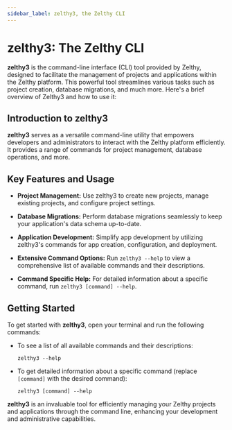 ```yaml
---
sidebar_label: zelthy3, the Zelthy CLI
---
```


# zelthy3: The Zelthy CLI

**zelthy3** is the command-line interface (CLI) tool provided by Zelthy, designed to facilitate the management of projects and applications within the Zelthy platform. This powerful tool streamlines various tasks such as project creation, database migrations, and much more. Here's a brief overview of Zelthy3 and how to use it:

## Introduction to zelthy3

**zelthy3** serves as a versatile command-line utility that empowers developers and administrators to interact with the Zelthy platform efficiently. It provides a range of commands for project management, database operations, and more.

## Key Features and Usage


- **Project Management:**
   Use zelthy3 to create new projects, manage existing projects, and configure project settings.

- **Database Migrations:**
   Perform database migrations seamlessly to keep your application's data schema up-to-date.

- **Application Development:**
   Simplify app development by utilizing zelthy3's commands for app creation, configuration, and deployment.

- **Extensive Command Options:**
   Run `zelthy3 --help` to view a comprehensive list of available commands and their descriptions.

- **Command Specific Help:**
   For detailed information about a specific command, run `zelthy3 [command] --help`.

## Getting Started

To get started with **zelthy3**, open your terminal and run the following commands:

- To see a list of all available commands and their descriptions:
  ```
  zelthy3 --help
  ```

- To get detailed information about a specific command (replace `[command]` with the desired command):
  ```
  zelthy3 [command] --help
  ```

**zelthy3** is an invaluable tool for efficiently managing your Zelthy projects and applications through the command line, enhancing your development and administrative capabilities.
